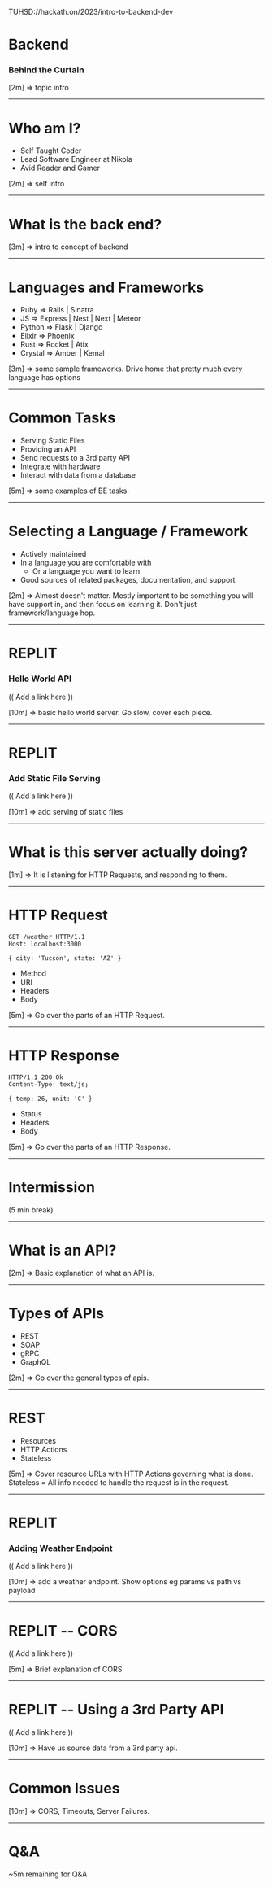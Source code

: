 

<Footer>

TUHSD://hackath.on/2023/intro-to-backend-dev

</Footer>

# Backend

### Behind the Curtain

<Notes>

[2m] => topic intro

</Notes>

---

# Who am I?

<Steps>

- Self Taught Coder
- Lead Software Engineer at Nikola
- Avid Reader and Gamer

</Steps>

<Notes>

[2m] => self intro

</Notes>

---

# What is the back end?

<Notes>

[3m] => intro to concept of backend

</Notes>

---

# Languages and Frameworks

<Steps>

 - Ruby => Rails | Sinatra
 - JS  => Express | Nest | Next | Meteor
 - Python => Flask | Django
 - Elixir => Phoenix
 - Rust   => Rocket | Atix
 - Crystal => Amber | Kemal

</Steps>

<Notes>

[3m] => some sample frameworks. 
Drive home that pretty much every language has options

</Notes>

---

# Common Tasks

<Steps>

 - Serving Static Files
 - Providing an API
 - Send requests to a 3rd party API
 - Integrate with hardware
 - Interact with data from a database

</Steps>

<Notes>

[5m] => some examples of BE tasks. 

</Notes>

---

# Selecting a Language / Framework

<Steps>

 - Actively maintained
 - In a language you are comfortable with
   - Or a language you want to learn
 - Good sources of related packages, documentation, and support

</Steps>

<Notes>

[2m] => Almost doesn't matter. Mostly important to be something you will have support in, and then focus on learning it.
Don't just framework/language hop.

</Notes>

---

# REPLIT 

### Hello World API

(( Add a link here ))

<Notes>

[10m] => basic hello world server. Go slow, cover each piece.

</Notes>

---

# REPLIT

### Add Static File Serving

(( Add a link here ))

<Notes>

[10m] => add serving of static files

</Notes>

---

# What is this server actually doing?

<Notes>

[1m] => It is listening for HTTP Requests, and responding to them.

</Notes>

---

# HTTP Request


```http
GET /weather HTTP/1.1
Host: localhost:3000

{ city: 'Tucson', state: 'AZ' }
```


<Steps>

- Method
- URI
- Headers
- Body

</Steps>

<Notes>

[5m] => Go over the parts of an HTTP Request.

</Notes>

---

# HTTP Response

```http
HTTP/1.1 200 Ok
Content-Type: text/js;

{ temp: 26, unit: 'C' }
```

<Steps>

- Status
- Headers
- Body

</Steps>

<Notes>

[5m] => Go over the parts of an HTTP Response.

</Notes>

---

# Intermission

(5 min break)

---

# What is an API?

<Notes>

[2m] => Basic explanation of what an API is.

</Notes>

---

# Types of APIs

<Steps>

- REST
- SOAP
- gRPC
- GraphQL

</Steps>

<Notes>

[2m] => Go over the general types of apis.

</Notes>

---

# REST

<Steps>

- Resources
- HTTP Actions
- Stateless


</Steps>

<Notes>

[5m] => Cover resource URLs with HTTP Actions governing what is done.
Stateless = All info needed to handle the request is in the request.

</Notes>

---

# REPLIT 

### Adding Weather Endpoint

(( Add a link here ))

<Notes>

[10m] => add a weather endpoint.
Show options eg params vs path vs payload

</Notes>

---

# REPLIT -- CORS

(( Add a link here ))

<Notes>

[5m] => Brief explanation of CORS

</Notes>

---

# REPLIT -- Using a 3rd Party API

(( Add a link here ))

<Notes>

[10m] => Have us source data from a 3rd party api.

</Notes>

---

# Common Issues

<Notes>

[10m] => CORS, Timeouts, Server Failures.

</Notes>

---

# Q&A

<Notes>

~5m remaining for Q&A

</Notes>

